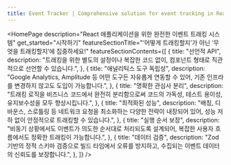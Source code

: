 ```yaml
---
title: Event Tracker | Comprehensive solution for event tracking in React applications
---
```



<HomePage
  description="React 애플리케이션을 위한 완전한 이벤트 트래킹 시스템"
  get_started="시작하기"
  featureSectionTitle="‘어떻게 트래킹할지’가 아닌 ‘무엇을 트래킹할지’에 집중하세요!"
  featureSectionContents={[
    {
      title: "선언적 API",
      description: "트래킹을 위한 별도의 설정이나 복잡한 코드 없이, 컴포넌트 형태로 직관적으로 선언할 수 있습니다.",
    },
    {
      title: "애널리틱스 도구 독립성",
      description:
        "Google Analytics, Amplitude 등 어떤 도구든 자유롭게 연동할 수 있어, 기존 인프라를 변경하지 않고도 도입이 가능합니다.",
    },
    {
      title: "명확한 관심사 분리",
      description:
        "트래킹 로직을 비즈니스 코드에서 완전히 분리함으로써 코드의 가독성, 테스트 용이성, 유지보수성을 모두 향상시킵니다.",
    },
    {
      title: "최적화된 성능",
      description:
        "배칭, 디바운스, 스로틀링 등 네트워크 요청을 최소화하는 다양한 전략이 내장되어 있어, 성능 저하 없이 안정적으로 트래킹할 수 있습니다.",
    },
    {
      title: "실행 순서 보장",
      description:
        "비동기 상황에서도 이벤트가 의도한 순서대로 처리되도록 설계되어, 복잡한 사용자 흐름에서도 정확한 트래킹이 가능합니다.",
    },
    {
      title: "데이터 검증",
      description:
        "Zod 기반의 정적 스키마 검증으로 빌드 타임에서 오류를 방지하고, 수집되는 이벤트 데이터의 신뢰도를 보장합니다.",
    },
  ]}
/>
